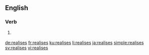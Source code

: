 ==English==

===Verb===
{{head|en}}

# {{context|UK|lang=en}} {{en-third-person singular of|realise}}

[[de:realises]]
[[fr:realises]]
[[ku:realises]]
[[li:realises]]
[[ja:realises]]
[[simple:realises]]
[[sv:realises]]
[[vi:realises]]